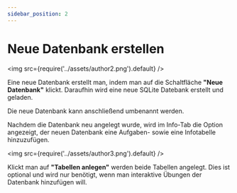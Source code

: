 ```yaml
---
sidebar_position: 2
---
```


# Neue Datenbank erstellen

<img
  src={require('../assets/author2.png').default} 
/>

Eine neue Datenbank erstellt man, indem man auf die Schaltfläche **"Neue Datenbank"** klickt. Daraufhin wird eine neue SQLite Datebank erstellt und geladen.

Die neue Datenbank kann anschließend umbenannt werden.

Nachdem die Datenbank neu angelegt wurde, wird im Info-Tab die Option angezeigt, der neuen Datenbank eine Aufgaben- sowie eine Infotabelle hinzuzufügen. 

<img
  src={require('../assets/author3.png').default} 
/>

Klickt man auf **"Tabellen anlegen"** werden beide Tabellen angelegt. Dies ist optional und wird nur benötigt, wenn man interaktive Übungen der Datenbank hinzufügen will.
